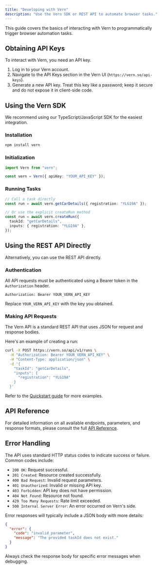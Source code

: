 ```yaml
---
title: "Developing with Vern"
description: "Use the Vern SDK or REST API to automate browser tasks."
---
```


This guide covers the basics of interacting with Vern to programmatically trigger browser automation tasks.

## Obtaining API Keys

To interact with Vern, you need an API key.

1.  Log in to your Vern account.
2.  Navigate to the API Keys section in the Vern UI (`https://vern.so/api-keys`).
3.  Generate a new API key. Treat this key like a password; keep it secure and do not expose it in client-side code.

## Using the Vern SDK

We recommend using our TypeScript/JavaScript SDK for the easiest integration.

### Installation

```bash
npm install vern
```

### Initialization

```typescript
import Vern from "vern";

const vern = Vern({ apiKey: "YOUR_API_KEY" });
```

### Running Tasks

```typescript
// Call a task directly
const run = await vern.getCarDetails({ registration: "YLG19A" });

// Or use the explicit createRun method
const run = await vern.createRun({
  taskId: "getCarDetails",
  inputs: { registration: "YLG19A" },
});
```

## Using the REST API Directly

Alternatively, you can use the REST API directly.

### Authentication

All API requests must be authenticated using a Bearer token in the `Authorization` header.

```http
Authorization: Bearer YOUR_VERN_API_KEY
```

Replace `YOUR_VERN_API_KEY` with the key you obtained.

### Making API Requests

The Vern API is a standard REST API that uses JSON for request and response bodies.

Here's an example of creating a run:

```bash
curl -X POST https://vern.so/api/v1/runs \
  -H "Authorization: Bearer YOUR_VERN_API_KEY" \
  -H "Content-Type: application/json" \
  -d '{
    "taskId": "getCarDetails",
    "inputs": {
      "registration": "YLG19A"
    }
  }'
```

Refer to the [Quickstart guide](/quickstart) for more examples.

## API Reference

For detailed information on all available endpoints, parameters, and response formats, please consult the full [API Reference](/api-reference).

## Error Handling

The API uses standard HTTP status codes to indicate success or failure. Common codes include:

- `200 OK`: Request successful.
- `201 Created`: Resource created successfully.
- `400 Bad Request`: Invalid request parameters.
- `401 Unauthorized`: Invalid or missing API key.
- `403 Forbidden`: API key does not have permission.
- `404 Not Found`: Resource not found.
- `429 Too Many Requests`: Rate limit exceeded.
- `500 Internal Server Error`: An error occurred on Vern's side.

Error responses will typically include a JSON body with more details:

```json
{
  "error": {
    "code": "invalid_parameter",
    "message": "The provided taskId does not exist."
  }
}
```

Always check the response body for specific error messages when debugging.
